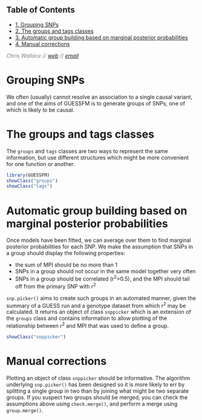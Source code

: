 <div id="table-of-contents">
<h2>Table of Contents</h2>
<div id="text-table-of-contents">
<ul>
<li><a href="#sec-1">1. Grouping SNPs</a></li>
<li><a href="#sec-2">2. The groups and tags classes</a></li>
<li><a href="#sec-3">3. Automatic group building based on marginal posterior probabilities</a></li>
<li><a href="#sec-4">4. Manual corrections</a></li>
</ul>
</div>
</div>

<!--
%\VignetteEngine{knitr}
%\VignetteIndexEntry{Groups, tags, and snp.picker}
-->
<font color="grey">
*Chris Wallace // [web](http://www-gene.cimr.cam.ac.uk/staff/wallace) // [email](mailto:chris.wallace at cimr.cam.ac.uk)*  
</font>

# Grouping SNPs<a id="sec-1" name="sec-1"></a>

We often (usually) cannot resolve an association to a single causal
variant, and one of the aims of GUESSFM is to generate groups of SNPs,
one of which is likely to be causal.

# The groups and tags classes<a id="sec-2" name="sec-2"></a>

The `groups` and `tags` classes are two ways to represent the same
information, but use different structures which might be more
convenient for one function or another.

```r
library(GUESSFM)
showClass("groups")
showClass("tags")
```

# Automatic group building based on marginal posterior probabilities<a id="sec-3" name="sec-3"></a>

Once models have been fitted, we can average over them to find
marginal posterior probabilities for each SNP.  We make the assumption
that SNPs in a group should display the following properties:

-   the sum of MPI should be no more than 1
-   SNPs in a group should not occur in the same model together very
    often
-   SNPs in a group should be correlated (r<sup>2</sup>>0.5), and the MPI should tail
    off from the primary SNP with r<sup>2</sup>

`snp.picker()` aims to create such groups in an automated manner,
given the summary of a GUESS run and a genotype dataset from which r<sup>2</sup>
may be calculated.  It returns an object of class `snppicker` which is
an extension of the `groups` class and contains information to allow
plotting of the relationship between r<sup>2</sup> and MPI that was used to
define a group.

```r
showClass("snppicker")
```

# Manual corrections<a id="sec-4" name="sec-4"></a>

Plotting an object of class `snppicker` should be informative.  The
algorithm underlying `snp.picker()` has been designed so it is more
likely to err by splitting a single group in two than by joining what
might be two separate groups.  If you suspect two groups should be
merged, you can check the assumptions above using `check.merge()`, and
perform a merge using `group.merge()`.
